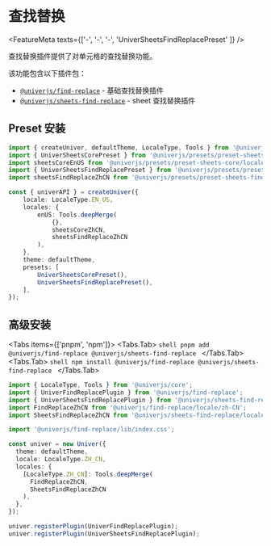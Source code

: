 
# 查找替换

<FeatureMeta texts={['-', '-', '-', 'UniverSheetsFindReplacePreset' ]} />

查找替换插件提供了对单元格的查找替换功能。

该功能包含以下插件包：

* [`@univerjs/find-replace`](https://www.npmjs.com/package/@univerjs/find-replace/README) - 基础查找替换插件
* [`@univerjs/sheets-find-replace`](https://www.npmjs.com/package/@univerjs/sheets-find-replace/README) - sheet 查找替换插件

## Preset 安装

```ts {4-5,13,19}
import { createUniver, defaultTheme, LocaleType, Tools } from '@univerjs/presets';
import { UniverSheetsCorePreset } from '@univerjs/presets/preset-sheets-core';
import sheetsCoreEnUS from '@univerjs/presets/preset-sheets-core/locales/en-US';
import { UniverSheetsFindReplacePreset } from '@univerjs/presets/preset-sheets-find-replace';
import sheetsFindReplaceZhCN from '@univerjs/presets/preset-sheets-find-replace/locales/en-US';

const { univerAPI } = createUniver({
    locale: LocaleType.EN_US,
    locales: {
        enUS: Tools.deepMerge(
            {},
            sheetsCoreZhCN,
            sheetsFindReplaceZhCN 
        ),
    },
    theme: defaultTheme,
    presets: [
        UniverSheetsCorePreset(),
        UniverSheetsFindReplacePreset(),
    ],
});
```

## 高级安装

<Tabs items={['pnpm', 'npm']}>
  <Tabs.Tab>
    ```shell
    pnpm add @univerjs/find-replace @univerjs/sheets-find-replace
    ```
  </Tabs.Tab>
  <Tabs.Tab>
    ```shell
    npm install @univerjs/find-replace @univerjs/sheets-find-replace
    ```
  </Tabs.Tab>
</Tabs>

```typescript {2-5,7,14-15,20-21}
import { LocaleType, Tools } from '@univerjs/core';
import { UniverFindReplacePlugin } from '@univerjs/find-replace';
import { UniverSheetsFindReplacePlugin } from '@univerjs/sheets-find-replace';
import FindReplaceZhCN from '@univerjs/find-replace/locale/zh-CN';
import SheetsFindReplaceZhCN from '@univerjs/sheets-find-replace/locale/zh-CN';

import '@univerjs/find-replace/lib/index.css';

const univer = new Univer({
  theme: defaultTheme,
  locale: LocaleType.ZH_CN,
  locales: {
    [LocaleType.ZH_CN]: Tools.deepMerge(
      FindReplaceZhCN,
      SheetsFindReplaceZhCN
    ),
  },
});

univer.registerPlugin(UniverFindReplacePlugin);
univer.registerPlugin(UniverSheetsFindReplacePlugin);
```
